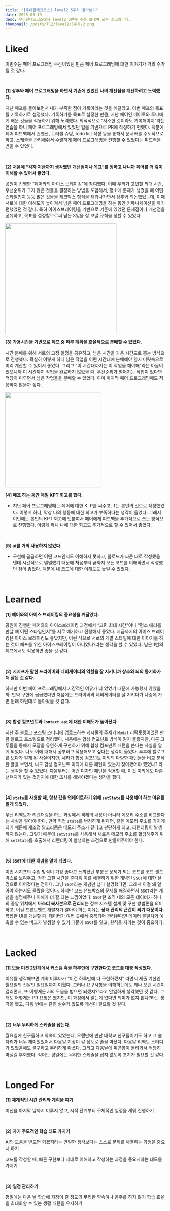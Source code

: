 ```yaml
---
title: "[우아한테크코스] level2 5주차 돌아보기"
date: 2025-05-19
desc: 우아한테크코스에서 level2 5번째 주를 보내며 쓰는 회고입니다.
thumbnail: /posts/회고/level2/5주차/2.png
---
```


# Liked

이번주는 페어 프로그래밍 주간이었던 만큼 페어 프로그래밍에 대한 이야기가 거의 주가 될 것 같다.

<br />

**[1] 상추와 페어 프로그래밍을 하면서 기존에 있었던 나의 개선점을 개선하려고 노력했다.**

지난 페프를 돌아보면서 내가 부족한 점이 기록이라는 것을 깨달았고, 이번 페프의 목표를 기록하기로 설정했다. 기록하기를 목표로 설정한 만큼, 지난 페어인 메이토와 루나에게 배운 것들을 적용하기 위해 노력했다. 의식적으로 “사소한 것이라도 기록해야지”라는 연습을 하니 페어 프로그래밍에서 있었던 일을 기반으로 PR에 작성하기 편했다. 덕분에 페어 피드백에서 컨벤션, 트러블 슈팅, todo list 작성 등을 통해서 문서화를 주도적으로 하고, 스케줄을 관리해줘서 수월하게 페어 프로그래밍을 진행할 수 있었다는 피드백을 받을 수 있었다.

<br />

**[2] 처음에 “각자 지금까지 생각했던 개선점이나 목표”를 정하고 나니까 페어를 더 깊이 이해할 수 있어서 좋았다.**

공원이 진행한 “페어와의 아이스 브레이킹”에 참여했다. 이때 우리가 고민할 최대 시간, 우선순위가 크지 않은 것들을 결정하는 방법을 포함해서, 평소에 문제가 생겼을 때 어떤 스타일인지 등등 많은 것들을 체크박스 형식을 채워나가면서 상추와 의논했었는데, 이때 서로에 대한 이해도가 높아져서 남은 페어 프로그래밍을 하는 동안 커뮤니케이션을 하기 편했었던 것 같다. 특히 아이스브레이킹을 기반으로 기존에 있었던 문제점이나 개선점을 공유하고, 목표를 설정함으로써 남은 3일을 잘 보낼 규칙을 정할 수 있었다.

<img src="/posts/회고/level2/5주차/1.png" width="350px" />

<br />

**[3] 가용시간을 기반으로 페프 중 하루 계획을 효율적으로 분배할 수 있었다.**

시간 분배를 위해 서로의 고정 일정을 공유하고, 남은 시간을 가용 시간으로 뽑는 방식으로 진행했다. 확실히 이렇게 하니 남은 작업을 어떤 시간대에 분배해야 할지 머릿속으로 미리 계산할 수 있어서 좋았다. 그리고 “이 시간대까지는 이 작업을 해야해”라는 마음이 있으니까 이 시간까지 작업을 완료하지 않았을 때, 우선순위가 떨어지는 작업이 있다면 적당히 미루면서 남은 작업들을 분배할 수 있었다. 아마 마지막 페어 프로그래밍때도 적용하지 않을까 싶다.

<img src="/posts/회고/level2/5주차/3.png" width="300px" />

<br />

**[4] 페프 하는 동안 매일 KPT 회고를 했다.**

- 지난 페어 프로그래밍때는 페어에 대한 K, P를 써주고, T는 본인의 것으로 작성했었다. 이렇게 하니, 막상 나의 행동에 대한 회고가 부족하다는 생각이 들었다. 그래서 이번에는 본인의 KPT 회고에 덧붙여서 페어에게 피드백을 추가적으로 쓰는 방식으로 진행했다. 이렇게 하니 나에 대한 회고도 추가적으로 할 수 있어서 좋았다.

<br />

**[5] ai를 거의 사용하지 않았다.**

- 구현에 급급하면 어떤 코드인지도 이해하지 못하고, 클로드가 짜준 대로 작성했을 텐데 시간적으로 널널했기 때문에 처음부터 끝까지 모든 코드를 이해하면서 작성했던 점이 좋았다. 덕분에 내 코드에 대한 이해도도 높일 수 있었다.

<br />

# Learned

**[1] 페어와의 아이스 브레이킹의 중요성을 깨달았다.**

공원이 진행한 페어와의 아이스브레이킹 과정에서 “고민 최대 시간”이나 “평소 에러를 만날 때 어떤 스타일인지”를 서로 얘기하고 진행해서 좋았다. 지금까지의 아이스 브레이킹은 아이스 브레이킹도 좋았지만, 이런 식으로 서로의 개발 스타일에 대한 이야기를 하는 것이 페프를 위한 아이스브레이킹이 아니었나?라는 생각을 할 수 있었다. 남은 1번의 페프에서도 적용하면 좋을 것 같다.

<br />

**[2] 시지프가 말한 드라이버와 네비게이터의 역할을 잘 지키니까 상추와 뇌의 동기화가 더 잘된 것 같다.**

하지만 이번 페어 프로그래밍에서 시간적인 여유가 더 있었기 때문에 가능했지 않았을까. 만약 구현에 급급했다면 처음에는 드라이버와 네비게이터를 잘 지키다가 나중에 가면 원래 하던대로 돌아왔을 것 같다.

<br />

**[3] 합성 컴포넌트와 `Context api`에 대한 이해도가 높아졌다.**

지난 주 블로그 포스팅 스터디에 업로드하는 게시물의 주제가 `Modal` 리팩토링이었던 만큼 블로그 포스팅으로 정리했다. 처음에는 합성 컴포넌트 방식이 뭔지 몰랐지만, 다른 크루들을 통해서 모달을 유연하게 구현하기 위해 합성 컴포넌트 패턴을 쓴다는 사실을 알게 되었다. 나도 이에 대해서 공부하고 적용해보고 싶다는 생각이 들었다. 추후에 벨로그를 보다가 알게 된 사실이지만, 세라가 합성 컴포넌트 이외의 다양한 패턴들을 비교 분석한 글을 보면서, 나도 합성 컴포넌트 이외에 다른 패턴이 있는지 찾아봤어야 했었나? 라는 생각을 할 수 있었다. 다음부터는 어떤 디자인 패턴을 적용할 때, 이것 이외에도 다른 선택지가 있는 것인지에 대한 조사를 해봐야겠다는 생각을 했다.

<br />

**[4] `state`를 사용할 때, 항상 값을 업데이트하기 위해 `setState`를 사용해야 하는 이유를 알게 되었다.**

우선 리액트가 리렌더링을 하는 과정에서 객체의 내용이 아니라 메모리 주소를 비교한다는 사실을 알아야 한다. 만약 직접 `state`를 변경하게 된다면, 같은 메모리 주소를 가지게 되기 때문에 재조정 알고리즘은 메모리 주소가 같다고 판단하게 되고, 리렌더링이 발생하지 않는다. 그렇기 때문에 `setState`를 사용해서 새로운 메모리 주소를 할당해주기 위해 `setState`를 호출해서 리렌더링이 발생하는 조건으로 만들어주어야 한다.

<br />

**[5] `SSOT`에 대한 개념을 알게 되었다.**

이번 시지프의 수업 방식이 가장 좋다고 느껴졌던 부분은 문제가 되는 코드를 코드 샌드박스로 보여주고, 각자 고칠 시간을 준다음 이를 해결하기 위한 개념인 `SSOT`에 대한 설명으로 이어졌다는 점이다. 그냥 `SSOT`라는 개념만 냅다 설명했다면, 그래서 이걸 왜 알아야 하는지도 몰랐을 것이다. 하지만 코드 샌드박스의 문제를 해결하면서 `SSOT`라는 개념을 설명해주니 이해가 더 잘 되는 느낌이었다. `SSOT`란 조직 내의 모든 데이터가 하나의 중앙 위치에서 **마스터 복사본으로 관리**되는 정보 시스템 설계 및 구현 방법론을 의미하고, 이걸 프론트엔드 개발자가 알아야 하는 이유는 **상태 관리의 근간이 되기 때문이다.** 복잡한 UI를 개발할 때, 데이터가 여러 곳에서 중복되어 관리된다면 데이터 불일치와 예측할 수 없는 버그가 발생할 수 있기 때문에 `SSOT`를 알고, 원칙을 지키는 것이 중요하다.

<br />

# Lacked

**[1] 모듈 미션 2단계에서 커스텀 훅을 하루만에 구현한다고 코드를 대충 작성했다.**

이유를 생각해보면 계속 미루다가 “이건 하루만에 다 구현하겠지” 라면서 제출 기한인 월요일의 전날인 일요일까지 미뤘다. 그러나 요구사항을 이해하는데도 꽤나 오랜 시간이 걸리면서, 또 어떻게든 ai의 도움을 받으면 되겠지?”라고 안일하게 생각했던 것 같다. 그래도 어떻게든 PR 요청은 했지만, 이 과정에서 얻는게 없다면 의미가 없지 않나?라는 생각을 했고, 다음 번에는 같은 실수가 없도록 개선이 필요할 것 같다.

<br />

**[2] 너무 무리하게 스케줄을 잡는다.**

월요일에 친구들하고 약속이 있었는데, 오랜만에 만난 대학교 친구들이기도 하고 그 술자리가 너무 재미있었어서 다음날 지장이 갈 정도로 술을 마셨다. 다음날 리액트 스터디가 있었음에도 불구하고 무리하게 마셨다. 그리고 다음날에 피곤함이 몰려와서 적당히 마실걸 후회했다. 적어도 평일에는 무리한 스케줄을 잡지 않도록 조치가 필요할 것 같다.

<br />

# Longed For

**[1] 체계적인 시간 관리와 계획을 짜기**

미션을 마지막 날까지 미루지 않고, 시작 단계부터 구체적인 일정을 세워 진행하기

<br />

**[2] 자기 주도적인 학습 태도 가지기**

AI의 도움을 받으면 되겠지라는 안일한 생각보다는 스스로 문제를 해결하는 과정을 중요시 하기

코드를 작성할 때, 빠른 구현보다 제대로 이해하고 작성하는 과정을 중요시하는 태도를 가지기

<br />

**[3] 일정 관리하기**

평일에는 다음 날 학습에 지장이 갈 정도의 무리한 약속이나 음주를 하지 않기
학습 효율을 최대화할 수 있는 생활 패턴을 유지하기

<br />

